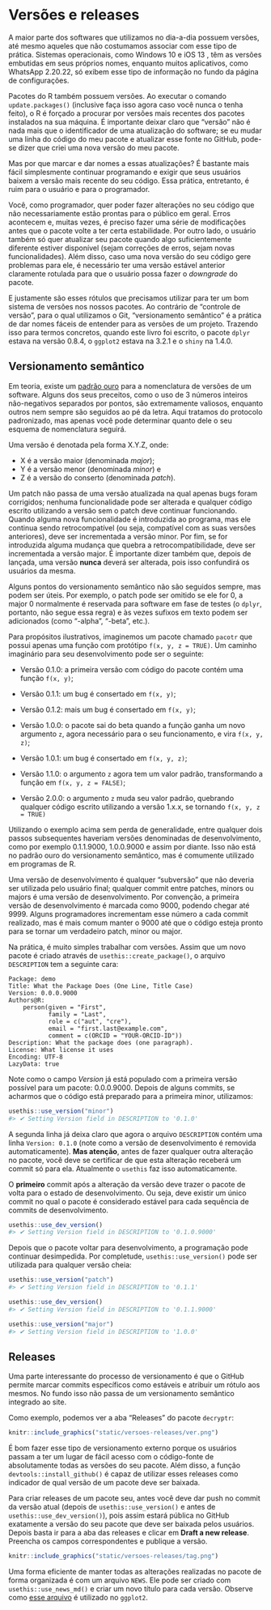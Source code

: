 # Versões e releases {#versoes-releases}

A maior parte dos softwares que utilizamos no dia-a-dia possuem versões, até
mesmo aqueles que não costumamos associar com esse tipo de prática. Sistemas
operacionais, como Windows 10 e iOS 13 , têm as versões embutidas em seus
próprios nomes, enquanto muitos aplicativos, como WhatsApp 2.20.22, só exibem
esse tipo de informação no fundo da página de configurações.

Pacotes do R também possuem versões. Ao executar o comando `update.packages()`
(inclusive faça isso agora caso você nunca o tenha feito), o R é forçado a
procurar por versões mais recentes dos pacotes instalados na sua máquina. É
importante deixar claro que "versão" não é nada mais que o identificador de uma
atualização do software; se eu mudar uma linha do código do meu pacote e
atualizar esse fonte no GitHub, pode-se dizer que criei uma nova versão do meu
pacote.

Mas por que marcar e dar nomes a essas atualizações? É bastante mais fácil
simplesmente continuar programando e exigir que seus usuários baixem a versão
mais recente do seu código. Essa prática, entretanto, é ruim para o usuário e
para o programador.

Você, como programador, quer poder fazer alterações no seu código que não
necessariamente estão prontas para o público em geral. Erros acontecem e, muitas
vezes, é preciso fazer uma série de modificações antes que o pacote volte a ter
certa estabilidade. Por outro lado, o usuário também só quer atualizar seu
pacote quando algo suficientemente diferente estiver disponível (sejam correções
de erros, sejam novas funcionalidades). Além disso, caso uma nova versão do seu
código gere problemas para ele, é necessário ter uma versão estável anterior
claramente rotulada para que o usuário possa fazer o *downgrade* do pacote.

E justamente são esses rótulos que precisamos utilizar para ter um bom sistema
de versões nos nossos pacotes. Ao contrário de "controle de versão", para o qual
utilizamos o Git, "versionamento semântico" é a prática de dar nomes fáceis de
entender para as versões de um projeto. Trazendo isso para termos concretos, quando este livro foi escrito, o
pacote `dplyr` estava na versão 0.8.4, o `ggplot2` estava na 3.2.1 e o `shiny` na 1.4.0.

## Versionamento semântico

Em teoria, existe um [padrão ouro](https://semver.org/) para a nomenclatura de
versões de um software. Alguns dos seus preceitos, como o uso de 3 números
inteiros não-negativos separados por pontos, são extremamente valiosos, enquanto
outros nem sempre são seguidos ao pé da letra. Aqui tratamos do protocolo
padronizado, mas apenas você pode determinar quanto dele o seu esquema de
nomenclatura seguirá.

Uma versão é denotada pela forma X.Y.Z, onde:

- X é a versão maior (denominada *major*);
- Y é a versão menor (denominada *minor*) e
- Z é a versão do conserto (denominada *patch*).

Um patch não passa de uma versão atualizada na qual apenas bugs foram
corrigidos; nenhuma funcionalidade pode ser alterada e qualquer código escrito
utilizando a versão sem o patch deve continuar funcionando. Quando alguma nova
funcionalidade é introduzida ao programa, mas ele continua sendo
retrocompatível (ou seja, compatível com as suas versões anteriores), deve ser
incrementada a versão minor. Por fim, se for introduzida alguma mudança que
quebra a retrocompatibilidade, deve ser incrementada a versão major. É
importante dizer também que, depois de lançada, uma versão **nunca** deverá ser
alterada, pois isso confundirá os usuários da mesma.

Alguns pontos do versionamento semântico não são seguidos sempre, mas podem ser
úteis. Por exemplo, o patch pode ser omitido se ele for 0, a major 0 normalmente
é reservada para software em fase de testes (o `dplyr`, portanto, não segue essa
regra) e às vezes sufixos em texto podem ser adicionados (como "-alpha",
"-beta", etc.).

Para propósitos ilustrativos, imaginemos um pacote chamado `pacotr` que possui
apenas uma função com protótipo `f(x, y, z = TRUE)`. Um caminho imaginário para
seu desenvolvimento pode ser o seguinte:

- Versão 0.1.0: a primeira versão com código do pacote contém uma função
`f(x, y)`;

- Versão 0.1.1: um bug é consertado em `f(x, y)`;

- Versão 0.1.2: mais um bug é consertado em `f(x, y)`;

- Versão 1.0.0: o pacote sai do beta quando a função ganha um novo argumento
`z`, agora necessário para o seu funcionamento, e vira `f(x, y, z)`;
- Versão 1.0.1: um bug é consertado em `f(x, y, z)`;

- Versão 1.1.0: o argumento `z` agora tem um valor padrão, transformando a
função em `f(x, y, z = FALSE)`;

- Versão 2.0.0: o argumento `z` muda seu valor padrão, quebrando qualquer código
escrito utilizando a versão 1.x.x, se tornando `f(x, y, z = TRUE)`

Utilizando o exemplo acima sem perda de generalidade, entre qualquer dois passos
subsequentes haveriam versões denominadas de desenvolvimento, como por exemplo
0.1.1.9000, 1.0.0.9000 e assim por diante. Isso não está no padrão ouro do
versionamento semântico, mas é comumente utilizado em programas de R.

Uma versão de desenvolvimento é qualquer "subversão" que não deveria ser
utilizada pelo usuário final; qualquer commit entre patches, minors ou majors é
uma versão de desenvolvimento. Por convenção, a primeira versão de
desenvolvimento é marcada como 9000, podendo chegar até 9999. Alguns
programadores incrementam esse número a cada commit realizado, mas é mais comum
manter o 9000 até que o código esteja pronto para se tornar um verdadeiro patch,
minor ou major.

Na prática, é muito simples trabalhar com versões. Assim que um novo pacote é
criado através de `usethis::create_package()`, o arquivo `DESCRIPTION` tem a
seguinte cara:

```
Package: demo
Title: What the Package Does (One Line, Title Case)
Version: 0.0.0.9000
Authors@R: 
    person(given = "First",
           family = "Last",
           role = c("aut", "cre"),
           email = "first.last@example.com",
           comment = c(ORCID = "YOUR-ORCID-ID"))
Description: What the package does (one paragraph).
License: What license it uses
Encoding: UTF-8
LazyData: true
```

Note como o campo *Version* já está populado com a primeira versão possível para
um pacote: 0.0.0.9000. Depois de alguns commits, se acharmos que o código está
preparado para a primeira minor, utilizamos:

```r
usethis::use_version("minor")
#> ✔ Setting Version field in DESCRIPTION to '0.1.0'
```

A segunda linha já deixa claro que agora o arquivo `DESCRIPTION` contém uma
linha `Version: 0.1.0` (note como a versão de desenvolvimento é removida
automaticamente). **Mas atenção**, antes de fazer qualquer outra alteração no
pacote, você deve se certificar de que esta alteração receberá um commit só para
ela. Atualmente o `usethis` faz isso automaticamente.

O **primeiro** commit após a alteração da versão deve trazer o pacote de volta
para o estado de desenvolvimento. Ou seja, deve existir um único commit no qual
o pacote é considerado estável para cada sequência de commits de
desenvolvimento.

```r
usethis::use_dev_version()
#> ✔ Setting Version field in DESCRIPTION to '0.1.0.9000'
```

Depois que o pacote voltar para desenvolvimento, a programação pode continuar
desimpedida. Por completude, `usethis::use_version()` pode ser utilizada para
qualquer versão cheia:

```r
usethis::use_version("patch")
#> ✔ Setting Version field in DESCRIPTION to '0.1.1'

usethis::use_dev_version()
#> ✔ Setting Version field in DESCRIPTION to '0.1.1.9000'

usethis::use_version("major")
#> ✔ Setting Version field in DESCRIPTION to '1.0.0'
```

## Releases

Uma parte interessante do processo de versionamento é que o GitHub permite
marcar commits específicos como estáveis e atribuir um rótulo aos mesmos. No
fundo isso não passa de um versionamento semântico integrado ao site.

Como exemplo, podemos ver a aba "Releases" do pacote `decryptr`:

```r
knitr::include_graphics("static/versoes-releases/ver.png")
```

É bom fazer esse tipo de versionamento externo porque os usuários passam a ter
um lugar de fácil acesso com o código-fonte de absolutamente todas as versões do
seu pacote. Além disso, a função `devtools::install_github()` é capaz de
utilizar esses releases como indicador de qual versão de um pacote deve ser
baixada.

Para criar releases de um pacote seu, antes você deve dar push no commit da
versão atual (depois de `usethis::use_version()` e antes de
`usethis::use_dev_version()`), pois assim estará pública no GitHub exatamente a
versão do seu pacote que deve ser baixada pelos usuários. Depois basta ir para
a aba das releases e clicar em **Draft a new release**. Preencha os campos
correspondentes e publique a versão.

```r
knitr::include_graphics("static/versoes-releases/tag.png")
```

Uma forma eficiente de manter todas as alterações realizadas no pacote de forma
organizada é com um arquivo `NEWS`. Ele pode ser criado com
`usethis::use_news_md()` e criar um novo título para cada versão. Observe como
[esse arquivo](https://github.com/tidyverse/ggplot2/blob/master/NEWS.md) é
utilizado no `ggplot2`.
